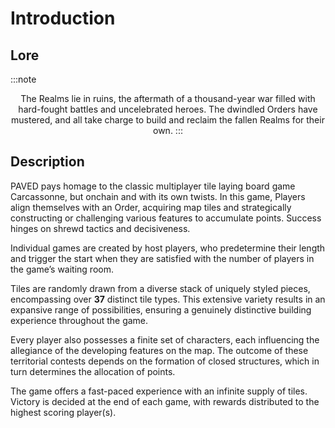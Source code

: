 # Introduction

## Lore

:::note
<p align="center"> The Realms lie in ruins, the aftermath of a thousand-year war filled with hard-fought battles and uncelebrated heroes. The dwindled Orders have mustered, and all take charge to build and reclaim the fallen Realms for their own.
:::

## Description

PAVED pays homage to the classic multiplayer tile laying board game Carcassonne, but onchain and with its own twists. In this game, Players align themselves with an Order, acquiring map tiles and strategically constructing or challenging various features to accumulate points. Success hinges on shrewd tactics and decisiveness.

Individual games are created by host players, who predetermine their length and trigger the start when they are satisfied with the number of players in the game’s waiting room. 

Tiles are randomly drawn from a diverse stack of uniquely styled pieces, encompassing over **37** distinct tile types. This extensive variety results in an expansive range of possibilities, ensuring a genuinely distinctive building experience throughout the game.

Every player also possesses a finite set of characters, each influencing the allegiance of the developing features on the map. The outcome of these territorial contests depends on the formation of closed structures, which in turn determines the allocation of points.

The game offers a fast-paced experience with an infinite supply of tiles. Victory is decided at the end of each game, with rewards distributed to the highest scoring player(s). 

